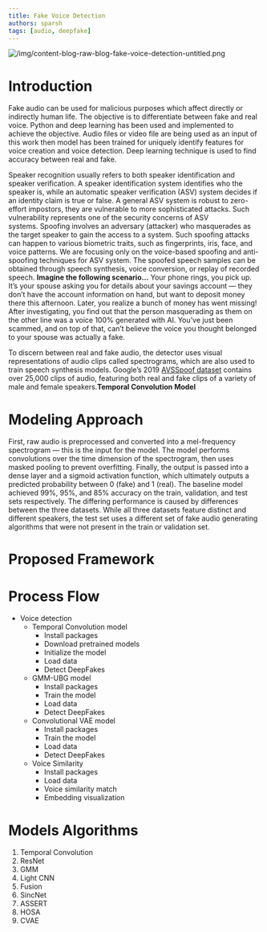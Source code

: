 ```yaml
---
title: Fake Voice Detection
authors: sparsh
tags: [audio, deepfake]
---
```


![/img/content-blog-raw-blog-fake-voice-detection-untitled.png](/img/content-blog-raw-blog-fake-voice-detection-untitled.png)

# Introduction

Fake audio can be used for malicious purposes which affect directly or indirectly human life. The objective is to differentiate between fake and real voice. Python and deep learning has been used and implemented to achieve the objective. Audio files or video file are being used as an input of this work then model has been trained for uniquely identify features for voice creation and voice detection. Deep learning technique is used to find accuracy between real and fake.

Speaker recognition usually refers to both speaker identification and speaker verification. A speaker identification system identifies who the speaker is, while an automatic speaker verification (ASV) system decides if an identity claim is true or false.
A general ASV system is robust to zero-effort impostors, they are vulnerable to more sophisticated attacks. Such vulnerability represents one of the security concerns of ASV systems. Spoofing involves an adversary (attacker) who masquerades as the target speaker to gain the access to a system. Such spoofing attacks can happen to various biometric traits, such as fingerprints, iris, face, and voice patterns. We are focusing only on the voice-based spoofing and anti-spoofing techniques for ASV system. The spoofed speech samples can be obtained through speech synthesis, voice conversion, or replay of recorded speech. **Imagine the following scenario…**
Your phone rings, you pick up. It’s your spouse asking you for details about your savings account — they don’t have the account information on hand, but want to deposit money there this afternoon. Later, you realize a bunch of money has went missing! After investigating, you find out that the person masquerading as them on the other line was a voice 100% generated with AI. You’ve just been scammed, and on top of that, can’t believe the voice you thought belonged to your spouse was actually a fake.

To discern between real and fake audio, the detector uses visual representations of audio clips called spectrograms, which are also used to train speech synthesis models.
Google’s 2019 [AVSSpoof dataset](https://www.blog.google/outreach-initiatives/google-news-initiative/advancing-research-fake-audio-detection/) contains over 25,000 clips of audio, featuring both real and fake clips of a variety of male and female speakers.**Temporal Convolution Model**

# Modeling Approach

First, raw audio is preprocessed and converted into a mel-frequency spectrogram — this is the input for the model. The model performs convolutions over the time dimension of the spectrogram, then uses masked pooling to prevent overfitting. Finally, the output is passed into a dense layer and a sigmoid activation function, which ultimately outputs a predicted probability between 0 (fake) and 1 (real).
The baseline model achieved 99%, 95%, and 85% accuracy on the train, validation, and test sets respectively. The differing performance is caused by differences between the three datasets. While all three datasets feature distinct and different speakers, the test set uses a different set of fake audio generating algorithms that were not present in the train or validation set.

# Proposed Framework

# Process Flow

- Voice detection
    - Temporal Convolution model
        - Install packages
        - Download pretrained models
        - Initialize the model
        - Load data
        - Detect DeepFakes
    - GMM-UBG model
        - Install packages
        - Train the model
        - Load data
        - Detect DeepFakes
    - Convolutional VAE model
        - Install packages
        - Train the model
        - Load data
        - Detect DeepFakes
    - Voice Similarity
        - Install packages
        - Load data
        - Voice similarity match
        - Embedding visualization

# Models Algorithms

1. Temporal Convolution
2. ResNet
3. GMM
4. Light CNN
5. Fusion
6. SincNet
7. ASSERT
8. HOSA
9. CVAE